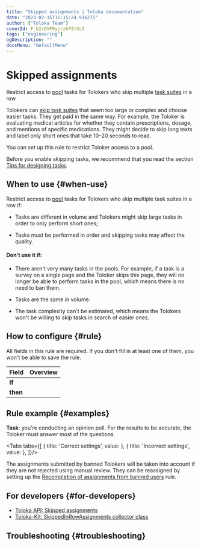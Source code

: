 ```yaml
---
title: "Skipped assignments | Toloka documentation"
date: "2023-02-15T15:15:24.936275"
author: ["Toloka Team"]
coverId: F_bIcOYF9yjrxkPZrXc3
tags: ["engineering"]
ogDescription: ""
docsMenu: "defaultMenu"
---
```



# Skipped assignments

Restrict access to [pool](/docs-new/glossary#pool) tasks for Tolokers who skip multiple [task suites](/docs-new/glossary#task-suite) in a row.

Tolokers can [skip task suites](/docs-new/guide/pool_statistic-pool#skipped-tasks) that seem too large or complex and choose easier tasks. They get paid in the same way. For example, the Toloker is evaluating medical articles for whether they contain prescriptions, dosage, and mentions of specific medications. They might decide to skip long texts and label only short ones that take 10–20 seconds to read.

You can set up this rule to restrict Toloker access to a pool.

Before you enable skipping tasks, we recommend that you read the section [Tips for designing tasks](/docs-new/guide/faq).

## When to use {#when-use}

Restrict access to [pool](/docs-new/glossary#pool) tasks for Tolokers who skip multiple task suites in a row if:

- Tasks are different in volume and Tolokers might skip large tasks in order to only perform short ones;

- Tasks must be performed in order and skipping tasks may affect the quality.

#### Don't use it if:

- There aren't very many tasks in the pools. For example, if a task is a survey on a single page and the Toloker skips this page, they will no longer be able to perform tasks in the pool, which means there is no need to ban them.

- Tasks are the same in volume.

- The task complexity can't be estimated, which means the Tolokers won't be willing to skip tasks in search of easier ones.

## How to configure {#rule}

<Note mode="restriction" title="Alert">

All fields in this rule are required. If you don't fill in at least one of them, you won't be able to save the rule.

</Note>

Field  | Overview
----- | -----
**If** | <SkippedAssignmentsTable1/>
**then** | <SkippedAssignmentsTable2/>

## Rule example {#examples}

**Task**: you're conducting an opinion poll. For the results to be accurate, the Toloker must answer most of the questions.

<Tabs tabs={[
  { title: 'Correct settings', value: <SkippedAssignmentsList1/> },
  { title: 'Incorrect settings', value: <SkippedAssignmentsList2/> },
]}/>

<Note mode="restriction" title="Alert">

The assignments submitted by banned Tolokers will be taken into account if they are not rejected using manual review. They can be reassigned by setting up the [Recompletion of assignments from banned users](/docs-new/guide/restore-task-overlap) rule.

</Note>

## For developers {#for-developers}

- [Toloka API: Skipped assignments](/docs-new/api/skipped)
- [Toloka-Kit: SkippedInRowAssignments collector class](/docs-new/toloka-kit/reference/toloka.client.collectors.SkippedInRowAssignments)

## Troubleshooting {#troubleshooting}

<FaqSkillForEveryPool/>

<FaqSkillForDifferentProjects/>

<FaqSubmitEmptyAssignments/>

<FaqIncorrectResponses/>

<ContactGuideSupport/>
